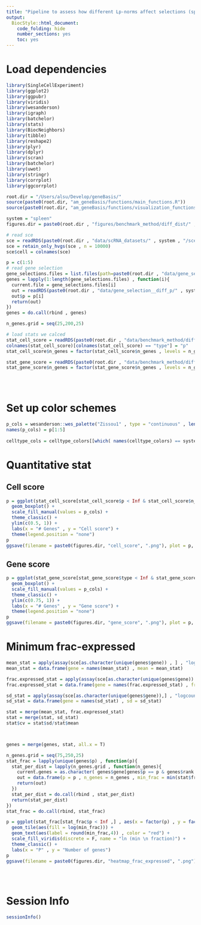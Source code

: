 ```yaml
---
title: "Pipeline to assess how different Lp-norms affect selections (spleen)."
output:
  BiocStyle::html_document:
    code_folding: hide
    number_sections: yes
    toc: yes  
---
```

# Load dependencies

```r


library(SingleCellExperiment)
library(ggplot2)
library(ggpubr)
library(viridis)
library(wesanderson)
library(igraph)
library(batchelor)
library(stats)
library(BiocNeighbors)
library(tibble)
library(reshape2)
library(plyr)
library(dplyr)
library(scran)
library(batchelor)
library(uwot)
library(stringr)
library(corrplot)
library(ggcorrplot)

root.dir = "/Users/alsu/Develop/geneBasis/"
source(paste0(root.dir, "am_geneBasis/functions/main_functions.R"))
source(paste0(root.dir, "am_geneBasis/functions/visualization_functions.R"))

system = "spleen"
figures.dir = paste0(root.dir , "figures/benchmark_method/diff_dist/" , system, "/")

# read sce 
sce = readRDS(paste0(root.dir , "data/scRNA_datasets/" , system , "/sce_" , system , ".Rds"))
sce = retain_only_hvgs(sce , n = 10000)
sce$cell = colnames(sce)

p = c(1:5)
# read gene selection
gene_selections.files = list.files(path=paste0(root.dir , "data/gene_selection__diff_p/" , system , "/"))
genes = lapply(1:length(gene_selections.files) , function(i){
  current.file = gene_selections.files[i]
  out = readRDS(paste0(root.dir , "data/gene_selection__diff_p/" , system , "/" , current.file))
  out$p = p[i]
  return(out)
})
genes = do.call(rbind , genes)

n_genes.grid = seq(25,200,25)

# load stats we calced
stat_cell_score = readRDS(paste0(root.dir , "data/benchmark_method/diff_dist/" , system , "/cell_score.Rds"))
colnames(stat_cell_score)[colnames(stat_cell_score) == "type"] = "p"
stat_cell_score$n_genes = factor(stat_cell_score$n_genes , levels = n_genes.grid)

stat_gene_score = readRDS(paste0(root.dir , "data/benchmark_method/diff_dist/" , system , "/gene_score.Rds"))
stat_gene_score$n_genes = factor(stat_gene_score$n_genes , levels = n_genes.grid)

  
  
```

# Set up color schemes

```r


p_cols = wesanderson::wes_palette("Zissou1" , type = "continuous" , length(p) ) 
names(p_cols) = p[1:5]
  
celltype_cols = celltype_colors[[which( names(celltype_colors) == system )]]


```

# Quantitative stat

## Cell score

```r


p = ggplot(stat_cell_score[stat_cell_score$p < Inf & stat_cell_score$n_genes %in% seq(50,250,50), ], aes(x = n_genes , y = score , fill = p)) +
  geom_boxplot() +
  scale_fill_manual(values = p_cols) + 
  theme_classic() + 
  ylim(c(0.5, 1)) +
  labs(x = "# Genes" , y = "Cell score") + 
  theme(legend.position = "none")
p
ggsave(filename = paste0(figures.dir, "cell_score", ".png"), plot = p, width = 3, height = 3)


```

## Gene score

```r


p = ggplot(stat_gene_score[stat_gene_score$type < Inf & stat_gene_score$n_genes %in% seq(50,250,50) & stat_gene_score$corr_all > 0.25, ] , aes(x = n_genes , y = corr_ratio , fill = type)) +
  geom_boxplot() +
  scale_fill_manual(values = p_cols) + 
  theme_classic() + 
  ylim(c(0.75, 1)) +
  labs(x = "# Genes" , y = "Gene score") + 
  theme(legend.position = "none")
p
ggsave(filename = paste0(figures.dir, "gene_score", ".png"), plot = p, width = 3, height = 3)

```


# Minimum frac-expressed

```r


mean_stat = apply(assay(sce[as.character(unique(genes$gene)) , ] , "logcounts") , 1 , mean)
mean_stat = data.frame(gene = names(mean_stat) , mean = mean_stat)

frac.expressed_stat = apply(assay(sce[as.character(unique(genes$gene)) , ] , "logcounts") , 1 , function(x) mean(x > 0))
frac.expressed_stat = data.frame(gene = names(frac.expressed_stat) , frac.expressed = frac.expressed_stat)

sd_stat = apply(assay(sce[as.character(unique(genes$gene)),] , "logcounts") , 1 , sd)
sd_stat = data.frame(gene = names(sd_stat) , sd = sd_stat)

stat = merge(mean_stat, frac.expressed_stat)
stat = merge(stat, sd_stat)
stat$cv = stat$sd/stat$mean



genes = merge(genes, stat, all.x = T)

n_genes.grid = seq(75,250,25)
stat_frac = lapply(unique(genes$p) , function(p){
  stat_per_dist = lapply(n_genes.grid , function(n_genes){
    current.genes = as.character( genes$gene[genes$p == p & genes$rank <= n_genes] )
    out = data.frame(p = p , n_genes = n_genes , min_frac = min(stat$frac.expressed[stat$gene %in% current.genes]))
    return(out)
  })
  stat_per_dist = do.call(rbind , stat_per_dist)
  return(stat_per_dist)
})
stat_frac = do.call(rbind, stat_frac)

p = ggplot(stat_frac[stat_frac$p < Inf ,] , aes(x = factor(p) , y = factor(n_genes) , fill = log(min_frac))) +
  geom_tile(aes(fill = log(min_frac))) +
  geom_text(aes(label = round(min_frac,4)) , color = "red") +
  scale_fill_viridis(discrete = F, name = "ln (min \n fraction)") + 
  theme_classic() +
  labs(x = "P" , y = "Number of genes")
p
ggsave(filename = paste0(figures.dir, "heatmap_frac_expressed", ".png"), plot = p, width = 5, height = 4)


  

```


# Session Info

```r
sessionInfo()
```
